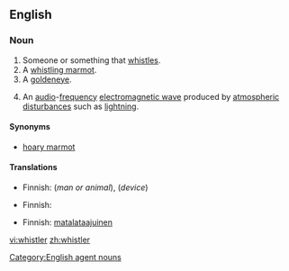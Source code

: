 ==English==
===Noun===
{{wikipedia|Whistler}}
{{en-noun}}

# Someone or something that [[whistle]]s.
# A [[whistling marmot]].
# A [[goldeneye]].
# {{physics}} An [[audio]]-[[frequency]] [[electromagnetic wave]] produced by [[atmospheric]] [[disturbance]]s such as [[lightning]].

====Synonyms====
* {{sense|whistling marmot}} [[hoary marmot]]

====Translations====
{{trans-top|someone or something that whistles}}
* Finnish: {{t|fi|viheltäjä}} (''man or animal''), {{t|fi|vihellin}} (''device'')
{{trans-mid}}
{{trans-bottom}}

{{trans-see|whistling marmot|hoary marmot}}

{{trans-top|goldeneye}}
* Finnish: {{t|fi|telkkä}}
{{trans-mid}}
{{trans-bottom}}

{{trans-top|physics: audio-frequency electromagnetic wave}}
* Finnish: [[matalataajuinen]] {{t|fi|radioaalto}}
{{trans-mid}}
{{trans-bottom}}

[[Category:English agent nouns]]

[[vi:whistler]]
[[zh:whistler]]